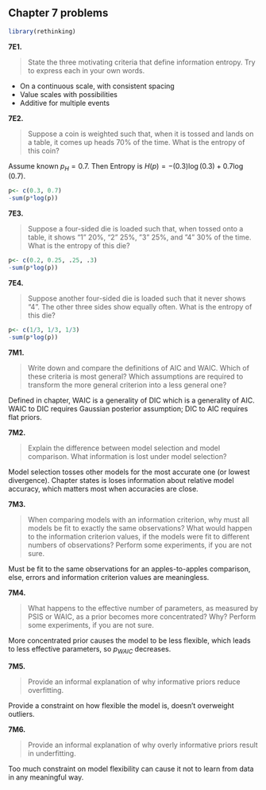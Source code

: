 ## Chapter 7 problems

```r
library(rethinking)
```

__7E1.__

>State the three motivating criteria that define information entropy. Try to express each in your
own words.

- On a continuous scale, with consistent spacing
- Value scales with possibilities
- Additive for multiple events



__7E2.__

>Suppose a coin is weighted such that, when it is tossed and lands on a table, it comes up heads 70% of the time. What is the entropy of this coin?

Assume known $p_H=0.7$. Then Entropy is $H(p) = -(0.3)\log(0.3)+ 0.7\log(0.7)$.

```r
p<- c(0.3, 0.7)
-sum(p*log(p))
```


__7E3.__

>Suppose a four-sided die is loaded such that, when tossed onto a table, it shows “1” 20%, “2” 25%, ”3” 25%, and ”4” 30% of the time. What is the entropy of this die?

```r
p<- c(0.2, 0.25, .25, .3)
-sum(p*log(p))
```


__7E4.__

>Suppose another four-sided die is loaded such that it never shows “4”. The other three sides show equally often. What is the entropy of this die?

```r
p<- c(1/3, 1/3, 1/3)
-sum(p*log(p))
```


__7M1.__

>Write down and compare the definitions of AIC and WAIC. Which of these criteria is most general? Which assumptions are required to transform the more general criterion into a less general one?

Defined in chapter, WAIC is a generality of DIC which is a generality of AIC. WAIC to DIC requires Gaussian posterior assumption; DIC to AIC requires flat priors.

__7M2.__

>Explain the difference between model selection and model comparison. What information is lost under model selection?

Model selection tosses other models for the most accurate one (or lowest divergence). Chapter states is loses information about relative model accuracy, which matters most when accuracies are close.

__7M3.__

>When comparing models with an information criterion, why must all models be fit to exactly the same observations? What would happen to the information criterion values, if the models were fit to different numbers of observations? Perform some experiments, if you are not sure.

Must be fit to the same observations for an apples-to-apples comparison, else, errors and information criterion values are meaningless.

__7M4.__

>What happens to the effective number of parameters, as measured by PSIS or WAIC, as a prior becomes more concentrated? Why? Perform some experiments, if you are not sure.

More concentrated prior causes the model to be less flexible, which leads to less effective parameters, so $p_{WAIC}$ decreases.

__7M5.__

>Provide an informal explanation of why informative priors reduce overfitting.

Provide a constraint on how flexible the model is, doesn't overweight outliers.

__7M6.__

>Provide an informal explanation of why overly informative priors result in underfitting.

Too much constraint on model flexibility can cause it not to learn from data in any meaningful way.





